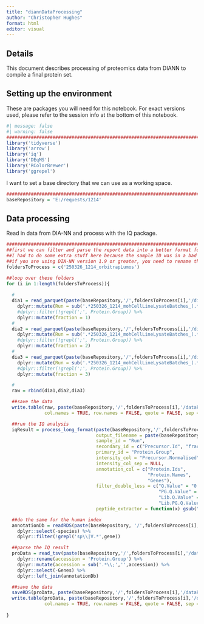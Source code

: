 ```yaml
---
title: "diannDataProcessing"
author: "Christopher Hughes"
format: html
editor: visual
---
```


## Details

This document describes processing of proteomics data from DIANN to compile a final protein set.

## Setting up the environment

These are packages you will need for this notebook. For exact versions used, please refer to the session info at the bottom of this notebook.

```r
#| message: false
#| warning: false
##########################################################################################
library('tidyverse')
library('arrow')
library('iq')
library('DEqMS')
library('RColorBrewer')
library('ggrepel')
```

I want to set a base directory that we can use as a working space.

```r
##########################################################################################
baseRepository = 'E:/requests/1214'
```

## Data processing

Read in data from DIA-NN and process with the IQ package. 

```r
##########################################################################################
##first we can filter and parse the report data into a better format for IQ
##I had to do some extra stuff here because the sample ID was in a bad format
##if you are using DIA-NN version 1.9 or greater, you need to rename the Fragment.Quant column
foldersToProcess = c('250326_1214_orbitrapLumos')

##loop over these folders
for (i in 1:length(foldersToProcess)){
  
  #
  dia1 = read_parquet(paste(baseRepository,'/',foldersToProcess[i],'/diannDia1/report.parquet',sep=''),) %>%
    dplyr::mutate(Run = sub('.*250326_1214_mohCellLineLysateBatches_(.*)_dia[123]', '\\1', Run)) %>%
    #dplyr::filter(!grepl(';', Protein.Group)) %>%
    dplyr::mutate(fraction = 1)
  #
  dia2 = read_parquet(paste(baseRepository,'/',foldersToProcess[i],'/diannDia1/report.parquet',sep='')) %>%
    dplyr::mutate(Run = sub('.*250326_1214_mohCellLineLysateBatches_(.*)_dia[123]', '\\1', Run)) %>%
    #dplyr::filter(!grepl(';', Protein.Group)) %>%
    dplyr::mutate(fraction = 2)
  #
  dia3 = read_parquet(paste(baseRepository,'/',foldersToProcess[i],'/diannDia1/report.parquet',sep='')) %>%
    dplyr::mutate(Run = sub('.*250326_1214_mohCellLineLysateBatches_(.*)_dia[123]', '\\1', Run)) %>%
    #dplyr::filter(!grepl(';', Protein.Group)) %>%
    dplyr::mutate(fraction = 3)

  #
  raw = rbind(dia1,dia2,dia3)

  ##save the data
  write.table(raw, paste(baseRepository,'/',foldersToProcess[i],'/dataProcessing/combinedFilteredReportAnnotated.tsv',sep=''), 
              col.names = TRUE, row.names = FALSE, quote = FALSE, sep = '\t')

  ##run the IQ analysis
  iqResult = process_long_format(paste(baseRepository,'/',foldersToProcess[i],'/dataProcessing/combinedFilteredReportAnnotated.tsv',sep=''),
                                 output_filename = paste(baseRepository,'/',foldersToProcess[i],'/dataProcessing/combinedFilteredReportAnnotatedIq.tsv',sep=''),
                                 sample_id = "Run",
                                 secondary_id = c("Precursor.Id", "fraction"),
                                 primary_id = "Protein.Group",
                                 intensity_col = "Precursor.Normalised",
                                 intensity_col_sep = NULL,
                                 annotation_col = c("Protein.Ids",
                                                    "Protein.Names", 
                                                    "Genes"), 
                                 filter_double_less = c("Q.Value" = "0.01",
                                                        "PG.Q.Value" = "0.05", 
                                                        "Lib.Q.Value" = "0.01", 
                                                        "Lib.PG.Q.Value" = "0.01"),
                                 peptide_extractor = function(x) gsub("[0-9].*$", "", x))

  ##do the same for the human index
  annotationDb = readRDS(paste(baseRepository, '/',foldersToProcess[i], '/databases/2025-03-04-reviewed-UP000005640-spikein.fasta_index_trypticPeps.rds',sep='')) %>%
    dplyr::select(-species) %>%
    dplyr::filter(!grepl('sp\\|V.*',gene))

  ##parse the IQ result
  proData = read_tsv(paste(baseRepository,'/',foldersToProcess[i],'/dataProcessing/combinedFilteredReportAnnotatedIq.tsv',sep=''), show_col_types = FALSE) %>%
    dplyr::rename(accession = 'Protein.Group') %>%
    dplyr::mutate(accession = sub('.*\\;','',accession)) %>%
    dplyr::select(-Genes) %>%
    dplyr::left_join(annotationDb)

  ##save the data
  saveRDS(proData, paste(baseRepository,'/',foldersToProcess[i],'/dataProcessing/parsedProteinData.rds', sep = ''))
  write.table(proData, paste(baseRepository,'/',foldersToProcess[i],'/dataProcessing/parsedProteinData.tsv', sep = ''), 
              col.names = TRUE, row.names = FALSE, quote = FALSE, sep = '\t')
  
}
```



